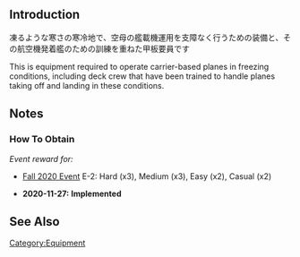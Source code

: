 {{EquipmentInfo|ID=402}}

==Introduction==
凍るような寒さの寒冷地で、空母の艦載機運用を支障なく行うための装備と、その航空機発着艦のための訓練を重ねた甲板要員です

This is equipment required to operate carrier-based planes in freezing conditions, including deck crew that have been trained to handle planes taking off and landing in these conditions.

==Notes==
<div class="mw-collapsible"><h3>How To Obtain</h3>
<div class="mw-collapsible-content">
''Event reward for:''
* [[Fall 2020 Event]] E-2: Hard (x3), Medium (x3), Easy (x2), Casual (x2)

</div></div>


<div class="mw-collapsible><h3>Updates History</h3>
<div class="mw-collapsible-content>
* '''2020-11-27:''' '''Implemented'''
</div></div>

==See Also==
{{Equipmentlist}}
[[Category:Equipment]]